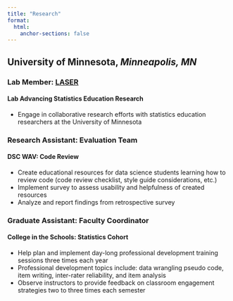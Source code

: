 ```yaml
---
title: "Research"
format:
  html:
    anchor-sections: false
---
```


## **University of Minnesota, *Minneapolis, MN* **
### Lab Member: [LASER](https://github.com/LabAdvStatEdResearch)
#### Lab Advancing Statistics Education Research 
  - Engage in collaborative research efforts with statistics education researchers at the University of Minnesota

### Research Assistant: Evaluation Team 
#### DSC WAV:  Code Review    
  - Create educational resources for data science students learning how to review code (code review checklist, style guide considerations, etc.)
  - Implement survey to assess usability and helpfulness of created resources
  - Analyze and report findings from retrospective survey

### Graduate Assistant: Faculty Coordinator
#### College in the Schools: Statistics Cohort
  - Help plan and implement day-long professional development training sessions three times each year
  - Professional development topics include: data wrangling pseudo code, item writing, inter-rater reliability, and item analysis
  - Observe instructors to provide feedback on classroom engagement strategies two to three times each semester
